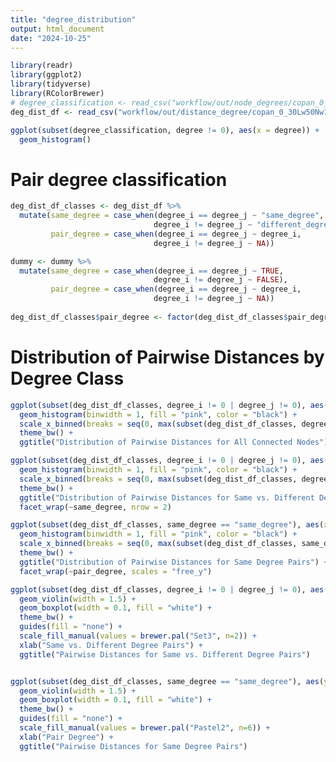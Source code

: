 ```yaml
---
title: "degree_distribution"
output: html_document
date: "2024-10-25"
---
```


```r
library(readr)
library(ggplot2)
library(tidyverse)
library(RColorBrewer)
# degree_classification <- read_csv("workflow/out/node_degrees/copan_0_node_degrees.csv")
deg_dist_df <- read_csv("workflow/out/distance_degree/copan_0_30Lw50Nw1.0p0.1q140k_distancesWithDegree.csv")

```

```r
ggplot(subset(degree_classification, degree != 0), aes(x = degree)) +
  geom_histogram()

```

# Pair degree classification
```r

deg_dist_df_classes <- deg_dist_df %>%
  mutate(same_degree = case_when(degree_i == degree_j ~ "same_degree", 
                                degree_i != degree_j ~ "different_degree"), 
         pair_degree = case_when(degree_i == degree_j ~ degree_i, 
                                degree_i != degree_j ~ NA)) 

dummy <- dummy %>%
  mutate(same_degree = case_when(degree_i == degree_j ~ TRUE, 
                                degree_i != degree_j ~ FALSE), 
         pair_degree = case_when(degree_i == degree_j ~ degree_i, 
                                degree_i != degree_j ~ NA)) 
  
deg_dist_df_classes$pair_degree <- factor(deg_dist_df_classes$pair_degree, levels = c(1, 2, 3, 4, 5, 6))
```


# Distribution of Pairwise Distances by Degree Class
```r
ggplot(subset(deg_dist_df_classes, degree_i != 0 | degree_j != 0), aes(x = distance)) +
  geom_histogram(binwidth = 1, fill = "pink", color = "black") +
  scale_x_binned(breaks = seq(0, max(subset(deg_dist_df_classes, degree_i != 0 | degree_j != 0)$distance), by = 1)) +
  theme_bw() +
  ggtitle("Distribution of Pairwise Distances for All Connected Nodes")

ggplot(subset(deg_dist_df_classes, degree_i != 0 | degree_j != 0), aes(x = distance)) +
  geom_histogram(binwidth = 1, fill = "pink", color = "black") +
  scale_x_binned(breaks = seq(0, max(subset(deg_dist_df_classes, degree_i != 0 | degree_j != 0)$distance), by = 1)) +
  theme_bw() +
  ggtitle("Distribution of Pairwise Distances for Same vs. Different Degree Pairs") +
  facet_wrap(~same_degree, nrow = 2)

ggplot(subset(deg_dist_df_classes, same_degree == "same_degree"), aes(x = distance)) +
  geom_histogram(binwidth = 1, fill = "pink", color = "black") +
  scale_x_binned(breaks = seq(0, max(subset(deg_dist_df_classes, same_degree == "same_degree")$distance), by = 1)) +
  theme_bw() +
  ggtitle("Distribution of Pairwise Distances for Same Degree Pairs") +
  facet_wrap(~pair_degree, scales = "free_y")

```


```r
ggplot(subset(deg_dist_df_classes, degree_i != 0 | degree_j != 0), aes(y = distance, x = same_degree, fill = same_degree)) +
  geom_violin(width = 1.5) +
  geom_boxplot(width = 0.1, fill = "white") +
  theme_bw() +
  guides(fill = "none") +
  scale_fill_manual(values = brewer.pal("Set3", n=2)) +
  xlab("Same vs. Different Degree Pairs") +
  ggtitle("Pairwise Distances for Same vs. Different Degree Pairs")


ggplot(subset(deg_dist_df_classes, same_degree == "same_degree"), aes(y = distance, x = pair_degree, fill = pair_degree)) +
  geom_violin(width = 1.5) +
  geom_boxplot(width = 0.1, fill = "white") +
  theme_bw() +
  guides(fill = "none") +
  scale_fill_manual(values = brewer.pal("Pastel2", n=6)) +
  xlab("Pair Degree") +
  ggtitle("Pairwise Distances for Same Degree Pairs")

```

